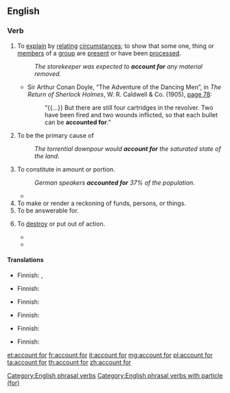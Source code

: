 ==English==

===Verb===
{{head|en|verb|phrasal verb|head=to [[account]] [[for]]}}

# {{transitive}} To [[explain]] by [[relating]] [[circumstances]]; to show that some one, thing or [[members]] of a [[group]] are [[present]] or have been [[process]]ed.
#: ''The storekeeper was expected to '''account for''' any material removed.''
#* {{ante|1905}} Sir Arthur Conan Doyle, “The Adventure of the Dancing Men”, in ''The Return of Sherlock Holmes'', W. R. Caldwell & Co. (1905), [http://books.google.com/books?id=xgnTteuZ694C&pg=PA78&dq=accounted-for page 78]:
#*: “{{...}} But there are still four cartridges in the revolver.  Two have been fired and two wounds inflicted, so that each bullet can be '''accounted for'''.”
# {{transitive}} To be the primary cause of
#: ''The torrential downpour would '''account for''' the saturated state of the land''.
# {{transitive}} To constitute in amount or portion.
#: ''German speakers '''accounted for''' 37% of the population.''
#* {{quote-news|title=Scientists monitoring return of wolves to Upper Pennisula|work=Chicago Tribune|date=Nov 15|year=1992|passage=... and car strikes '''account for''' more than 50000, it's obvious the wolves' effect on the state's deer herd is so small as to be meaningless.}}
# To make or render a reckoning of funds, persons, or things.
# To be answerable for.
# {{military|transitive}} To [[destroy]] or put out of action.
#* {{quote-news|title=Check of Fortress, Liberator Raid At Lille Reveals High Enemy Loss|work=Hartford Courant|date=Oct 11|year=1942|passage=Allied Air Forces '''Account for''' 34 Axis Aircraft}}
#* {{quote-news|title=Jet Missile Downs Mig In Dogfight|work=The Bulletin|date=Feb 22|year=1972|passage=South Vietnamese counter-attacks helped '''account for''' 239 guerrillas reported killed in the 24 hours ending at 6 today, 86 of them in allied air attacks}}

====Translations====
{{trans-top|to explain by relating circumstances}}
* Finnish: {{t+|fi|selvittää}}, {{t+|fi|selittää}}
{{trans-mid}}
{{trans-bottom}}

{{trans-top|to be the primary cause of}}
* Finnish: {{t+|fi|aiheuttaa}}
{{trans-mid}}
{{trans-bottom}}

{{trans-top|to constitute in amount or portion}}
* Finnish: {{t+|fi|olla}}
{{trans-mid}}
{{trans-bottom}}

{{trans-top|to make or render a reckoning of funds, persons, or things}}
* Finnish: {{t-|fi|tilittää}}
{{trans-mid}}
{{trans-bottom}}

{{trans-top|to be answerable for}}
* Finnish: {{t+|fi|vastata}}
{{trans-mid}}
{{trans-bottom}}

{{trans-top|military: to destroy or put out of action}}
* Finnish: {{t+|fi|tuhota}}
{{trans-mid}}
{{trans-bottom}}

[[Category:English phrasal verbs]]
[[Category:English phrasal verbs with particle (for)]]

[[et:account for]]
[[fr:account for]]
[[it:account for]]
[[mg:account for]]
[[pl:account for]]
[[ta:account for]]
[[th:account for]]
[[zh:account for]]